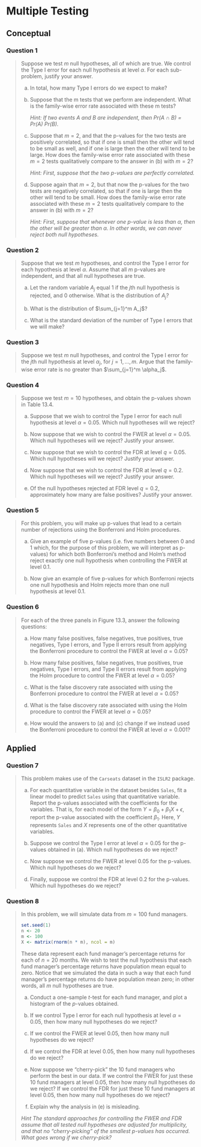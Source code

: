 # Multiple Testing

## Conceptual

### Question 1

> Suppose we test $m$ null hypotheses, all of which are true. We control the
> Type I error for each null hypothesis at level $\alpha$. For each sub-problem,
> justify your answer.
>
> a. In total, how many Type I errors do we expect to make?
>
> b. Suppose that the m tests that we perform are independent. What is the
>    family-wise error rate associated with these m tests?
>    
>    _Hint: If two events A and B are independent, then Pr(A ∩ B) = Pr(A) Pr(B)._
>
> c. Suppose that $m = 2$, and that the p-values for the two tests are
>    positively correlated, so that if one is small then the other will tend to
>    be small as well, and if one is large then the other will tend to be large.
>    How does the family-wise error rate associated with these $m = 2$ tests
>    qualitatively compare to the answer in (b) with $m = 2$?
>    
>    _Hint: First, suppose that the two p-values are perfectly correlated._
>
> d. Suppose again that $m = 2$, but that now the p-values for the two tests are
>    negatively correlated, so that if one is large then the other will tend to
>    be small. How does the family-wise error rate associated with these $m = 2$
>    tests qualitatively compare to the answer in (b) with $m = 2$?
>
>    _Hint: First, suppose that whenever one p-value is less than $\alpha$,_
>    _then the other will be greater than $\alpha$. In other words, we can_
>    _never reject both null hypotheses._

### Question 2

> Suppose that we test $m$ hypotheses, and control the Type I error for each
> hypothesis at level $\alpha$. Assume that all $m$ p-values are independent,
> and that all null hypotheses are true.
>
> a. Let the random variable $A_j$ equal 1 if the $j$th null hypothesis is
> rejected, and 0 otherwise. What is the distribution of $A_j$?
>
> b. What is the distribution of $\sum_{j=1}^m A_j$?
>
> c. What is the standard deviation of the number of Type I errors that we will
> make?

### Question 3

> Suppose we test $m$ null hypotheses, and control the Type I error for the
> $j$th null hypothesis at level $\alpha_j$, for $j=1,...,m$. Argue that the
> family-wise error rate is no greater than $\sum_{j=1}^m \alpha_j$.

### Question 4

> Suppose we test $m = 10$ hypotheses, and obtain the p-values shown in Table
> 13.4.
>
> a. Suppose that we wish to control the Type I error for each null hypothesis
> at level $\alpha = 0.05$. Which null hypotheses will we reject?
>
> b. Now suppose that we wish to control the FWER at level $\alpha = 0.05$.
> Which null hypotheses will we reject? Justify your answer.
>
> c. Now suppose that we wish to control the FDR at level $q = 0.05$. Which null
> hypotheses will we reject? Justify your answer.
>
> d. Now suppose that we wish to control the FDR at level $q = 0.2$. Which null
> hypotheses will we reject? Justify your answer.
>
> e. Of the null hypotheses rejected at FDR level $q = 0.2$, approximately how
> many are false positives? Justify your answer.

### Question 5

> For this problem, you will make up p-values that lead to a certain number of
> rejections using the Bonferroni and Holm procedures.
>
> a. Give an example of five p-values (i.e. five numbers between 0 and 1 which,
> for the purpose of this problem, we will interpret as p-values) for which
> both Bonferroni’s method and Holm’s method reject exactly one null hypothesis
> when controlling the FWER at level 0.1.
>
> b. Now give an example of five p-values for which Bonferroni rejects one
> null hypothesis and Holm rejects more than one null hypothesis at level 0.1.

### Question 6

> For each of the three panels in Figure 13.3, answer the following questions:
>
> a. How many false positives, false negatives, true positives, true negatives,
> Type I errors, and Type II errors result from applying the Bonferroni
> procedure to control the FWER at level $\alpha = 0.05$?
>
> b. How many false positives, false negatives, true positives, true negatives,
> Type I errors, and Type II errors result from applying the Holm procedure to
> control the FWER at level $\alpha = 0.05$?
>
> c. What is the false discovery rate associated with using the Bonferroni
> procedure to control the FWER at level $\alpha = 0.05$?
>
> d. What is the false discovery rate associated with using the Holm procedure
> to control the FWER at level $\alpha = 0.05$?
>
> e. How would the answers to (a) and (c) change if we instead used the
> Bonferroni procedure to control the FWER at level $\alpha = 0.001$?

## Applied

### Question 7

> This problem makes use of the `Carseats` dataset in the `ISLR2` package.
>
> a. For each quantitative variable in the dataset besides `Sales`, fit a linear
> model to predict `Sales` using that quantitative variable. Report the p-values
> associated with the coefficients for the variables. That is, for each model of
> the form $Y = \beta_0 + \beta_1X + \epsilon$, report the p-value associated
> with the coefficient $\beta_1$. Here, $Y$ represents `Sales` and $X$
> represents one of the other quantitative variables.
>
> b. Suppose we control the Type I error at level $\alpha = 0.05$ for the
> p-values obtained in (a). Which null hypotheses do we reject?
>
> c. Now suppose we control the FWER at level 0.05 for the p-values. Which null
> hypotheses do we reject?
>
> d. Finally, suppose we control the FDR at level 0.2 for the p-values. Which
> null hypotheses do we reject?

### Question 8

> In this problem, we will simulate data from $m = 100$ fund managers.
>
> ```r
> set.seed(1)
> n <- 20
> m <- 100
> X <- matrix(rnorm(n * m), ncol = m)
> ```
>
> These data represent each fund manager’s percentage returns for each of $n =
> 20$ months. We wish to test the null hypothesis that each fund manager’s
> percentage returns have population mean equal to zero. Notice that we
> simulated the data in such a way that each fund manager’s percentage returns
> do have population mean zero; in other words, all $m$ null hypotheses are true.
>
> a. Conduct a one-sample $t$-test for each fund manager, and plot a histogram of
> the $p$-values obtained.
>
> b. If we control Type I error for each null hypothesis at level $\alpha =
> 0.05$, then how many null hypotheses do we reject?
>
> c. If we control the FWER at level 0.05, then how many null hypotheses do we
> reject?
>
> d. If we control the FDR at level 0.05, then how many null hypotheses do we
> reject?
>
> e. Now suppose we “cherry-pick” the 10 fund managers who perform the best in
> our data. If we control the FWER for just these 10 fund managers at level
> 0.05, then how many null hypotheses do we reject? If we control the FDR for
> just these 10 fund managers at level 0.05, then how many null hypotheses do we
> reject?
>
> f. Explain why the analysis in (e) is misleading.
>
> _Hint The standard approaches for controlling the FWER and FDR assume that all
> tested null hypotheses are adjusted for multiplicity, and that no
> “cherry-picking” of the smallest p-values has occurred. What goes wrong if we
> cherry-pick?_
